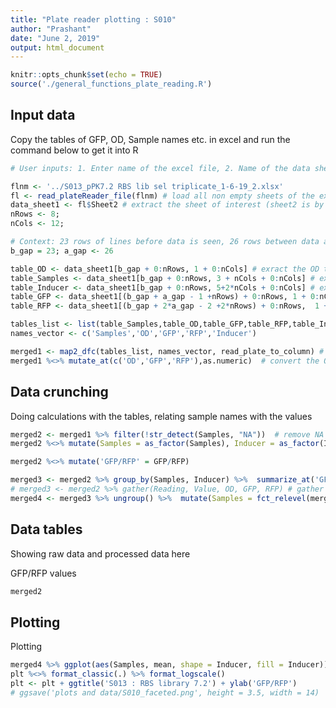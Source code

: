 ```yaml
---
title: "Plate reader plotting : S010"
author: "Prashant"
date: "June 2, 2019"
output: html_document
---
```


```r
knitr::opts_chunk$set(echo = TRUE)
source('./general_functions_plate_reading.R')
```

## Input data


Copy the tables of GFP, OD, Sample names etc. in excel and run the command below to get it into R

```r
# User inputs: 1. Enter name of the excel file, 2. Name of the data sheet(S) 3. number of rows and columns in plate reader data 4. Title for plots #comment (file name starts in the previous directory of this Rproject)

flnm <- '../S013_pPK7.2 RBS lib sel triplicate_1-6-19_2.xlsx'
fl <- read_plateReader_file(flnm) # load all non empty sheets of the excel file into fl - as a list 
data_sheet1 <- fl$Sheet2 # extract the sheet of interest (sheet2 is by default the first non-empty sheet unless it was renamed)
nRows <- 8; 
nCols <- 12;

# Context: 23 rows of lines before data is seen, 26 rows between data and fluorescence values, 27 more rows till RFP values (including the row with <>)
b_gap = 23; a_gap <- 26

table_OD <- data_sheet1[b_gap + 0:nRows, 1 + 0:nCols] # exract the OD table
table_Samples <- data_sheet1[b_gap + 0:nRows, 3 + nCols + 0:nCols] # exract the Sample names table
table_Inducer <- data_sheet1[b_gap + 0:nRows, 5+2*nCols + 0:nCols] # exract the Inducer table
table_GFP <- data_sheet1[(b_gap + a_gap - 1 +nRows) + 0:nRows, 1 + 0:nCols] # exract the GFP values
table_RFP <- data_sheet1[(b_gap + 2*a_gap - 2 +2*nRows) + 0:nRows,  1 + 0:nCols] # exract the RFP values

tables_list <- list(table_Samples,table_OD,table_GFP,table_RFP,table_Inducer)
names_vector <- c('Samples','OD','GFP','RFP','Inducer')

merged1 <- map2_dfc(tables_list, names_vector, read_plate_to_column) # convert plate tables into columns and merge all four data types into 1 table
merged1 %<>% mutate_at(c('OD','GFP','RFP'),as.numeric)  # convert the OD, GFP and RFP into numbers (they are loaded as characters)
```

## Data crunching

Doing calculations with the tables, relating sample names with the values

```r
merged2 <- merged1 %>% filter(!str_detect(Samples, "NA"))  # remove NA samples (empty wells)
merged2 %<>% mutate(Samples = as_factor(Samples), Inducer = as_factor(Inducer)) # freeze order of samples as in the plate - columnwise - for easy plotting

merged2 %<>% mutate('GFP/RFP' = GFP/RFP)

merged3 <- merged2 %>% group_by(Samples, Inducer) %>%  summarize_at('GFP/RFP', funs(mean, sd)) # calculate mean and SD of the GFP/RFP
# merged3 <- merged2 %>% gather(Reading, Value, OD, GFP, RFP) # gather all the reading into 1 column
merged4 <- merged3 %>% ungroup() %>%  mutate(Samples = fct_relevel(merged3$Samples, 'pRV01'))
```

## Data tables

Showing raw data and processed data here

GFP/RFP values
``` r
merged2
```


## Plotting

Plotting

```r
merged4 %>% ggplot(aes(Samples, mean, shape = Inducer, fill = Inducer)) + geom_bar(stat= 'identity', position = 'dodge') + geom_errorbar(aes(ymin = mean - sd, ymax = mean + sd), position = 'dodge') + scale_shape_manual(values = c(1,16)) -> plt
plt %<>% format_classic(.) %>% format_logscale()
plt <- plt + ggtitle('S013 : RBS library 7.2') + ylab('GFP/RFP') 
# ggsave('plots and data/S010_faceted.png', height = 3.5, width = 14)
```
